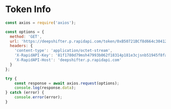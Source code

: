 # Token Info

```js filename="tokeninfo.js" {3} copy
const axios = require('axios');

const options = {
  method: 'GET',
  url: 'https://deepshifter.p.rapidapi.com/token/0xB50721BCf8d664c30412Cfbc6cf7a15145234ad1',
  headers: {
    'content-type': 'application/octet-stream',
    'X-RapidAPI-Key': '81f1780d79msh47993b062f18314p181e3cjsnb51945f8fa0a',
    'X-RapidAPI-Host': 'deepshifter.p.rapidapi.com'
  }
};

try {
	const response = await axios.request(options);
	console.log(response.data);
} catch (error) {
	console.error(error);
}
```